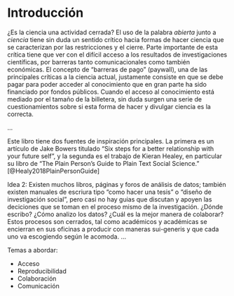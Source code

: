 # Introducción {-}

¿Es la ciencia una actividad cerrada? El uso de la palabra _abierta_ junto a _ciencia_ tiene sin duda un sentido crítico hacia formas de hacer ciencia que se caracterizan por las restricciones y el cierre. Parte importante de esta crítica tiene que ver con el difícil acceso a los resultados de investigaciones científicas, por barreras tanto comunicacionales como también económicas. El concepto de "barreras de pago" (paywall), una de las principales críticas a la ciencia actual, justamente consiste en que se debe pagar para poder acceder al conocimiento que en gran parte ha sido financiado por fondos públicos. Cuando el acceso al conocimiento está mediado por el tamaño de la billetera, sin duda surgen una serie de cuestionamientos sobre si esta forma de hacer y divulgar ciencia es la correcta.

...

Este libro tiene dos fuentes de inspiración principales. La primera es un artículo de Jake Bowers titulado "Six steps for a better relationship with your future self", y la segunda es el trabajo de Kieran Healey, en particular su libro de "The Plain Person’s Guide to Plain Text Social Science." [@Healy2018PlainPersonGuide]

Idea 2: Existen muchos libros, páginas y foros de análisis de datos; también existen manuales de escriura tipo "como hacer una tesis" o "diseño de investigación social", pero casi no hay guias que discutan y apoyen las deciciones que se toman en el proceso mismo de la investigación. ¿Dónde escribo? ¿Cómo analizo los datos? ¿Cuál es la mejor manera de colaborar? Estos procesos son cerrados, tal como académicos y académicas se encierran en sus oficinas a producir con maneras sui-generis y que cada uno va escogiendo según le acomoda. ...


Temas a abordar:

- Acceso
- Reproducibilidad
- Colaboración
- Comunicación
